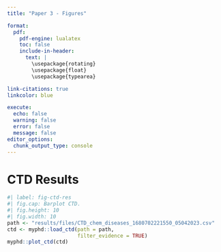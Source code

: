 ```yaml
---
title: "Paper 3 - Figures"

format:
  pdf:
    pdf-engine: lualatex
    toc: false
    include-in-header:
      text: |
        \usepackage{rotating}
        \usepackage{float}
        \usepackage{typearea}

link-citations: true
linkcolor: blue

execute:
  echo: false
  warning: false
  error: false
  message: false
editor_options: 
  chunk_output_type: console
---
```


<!-- ####################################################################### -->
# CTD Results
<!-- ####################################################################### -->
```r
#| label: fig-ctd-res
#| fig.cap: Barplot CTD.
#| fig.height: 10
#| fig.width: 10
path <- "results/files/CTD_chem_diseases_1680702221550_05042023.csv"
ctd <- myphd::load_ctd(path = path, 
                       filter_evidence = TRUE)
myphd::plot_ctd(ctd)
```
